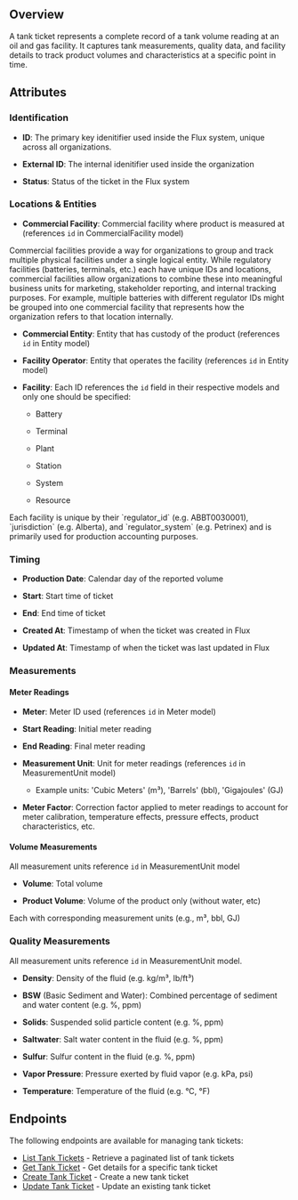 ## Overview

A tank ticket represents a complete record of a tank volume reading at an oil and gas facility. It captures tank measurements, quality data, and facility details to track product volumes and characteristics at a specific point in time.

## Attributes

### Identification

- **ID**: The primary key idenitifier used inside the Flux system, unique across all organizations.

- **External ID**: The internal idenitifier used inside the organization

- **Status**: Status of the ticket in the Flux system

### Locations & Entities

- **Commercial Facility**: Commercial facility where product is measured at (references `id` in CommercialFacility model)

<Info>
  Commercial facilities provide a way for organizations to group and track
  multiple physical facilities under a single logical entity. While regulatory
  facilities (batteries, terminals, etc.) each have unique IDs and locations,
  commercial facilities allow organizations to combine these into meaningful
  business units for marketing, stakeholder reporting, and internal tracking
  purposes. For example, multiple batteries with different regulator IDs might
  be grouped into one commercial facility that represents how the organization
  refers to that location internally.
</Info>

- **Commercial Entity**: Entity that has custody of the product (references `id` in Entity model)

- **Facility Operator**: Entity that operates the facility (references `id` in Entity model)

- **Facility**: Each ID references the `id` field in their respective models and only one should be specified:

  - Battery

  - Terminal

  - Plant

  - Station

  - System

  - Resource

<Info>
  Each facility is unique by their `regulator_id` (e.g. ABBT0030001),
  `jurisdiction` (e.g. Alberta), and `regulator_system` (e.g. Petrinex) and is
  primarily used for production accounting purposes.
</Info>

### Timing

- **Production Date**: Calendar day of the reported volume

- **Start**: Start time of ticket

- **End**: End time of ticket

- **Created At**: Timestamp of when the ticket was created in Flux

- **Updated At**: Timestamp of when the ticket was last updated in Flux

### Measurements

#### Meter Readings

- **Meter**: Meter ID used (references `id` in Meter model)

- **Start Reading**: Initial meter reading

- **End Reading**: Final meter reading

- **Measurement Unit**: Unit for meter readings (references `id` in MeasurementUnit model)

  - Example units: 'Cubic Meters' (m³), 'Barrels' (bbl), 'Gigajoules' (GJ)

- **Meter Factor**: Correction factor applied to meter readings to account for meter calibration, temperature effects, pressure effects, product characteristics, etc.

#### Volume Measurements

All measurement units reference `id` in MeasurementUnit model

- **Volume**: Total volume

- **Product Volume**: Volume of the product only (without water, etc)

Each with corresponding measurement units (e.g., m³, bbl, GJ)

### Quality Measurements

All measurement units reference `id` in MeasurementUnit model.

- **Density**: Density of the fluid (e.g. kg/m³, lb/ft³)

- **BSW** (Basic Sediment and Water): Combined percentage of sediment and water content (e.g. %, ppm)

- **Solids**: Suspended solid particle content (e.g. %, ppm)

- **Saltwater**: Salt water content in the fluid (e.g. %, ppm)

- **Sulfur**: Sulfur content in the fluid (e.g. %, ppm)

- **Vapor Pressure**: Pressure exerted by fluid vapor (e.g. kPa, psi)

- **Temperature**: Temperature of the fluid (e.g. °C, °F)

## Endpoints

The following endpoints are available for managing tank tickets:

- [List Tank Tickets](/api-reference/volumes/list-tank-ticket) - Retrieve a paginated list of tank tickets
- [Get Tank Ticket](/api-reference/volumes/get-tank-ticket) - Get details for a specific tank ticket
- [Create Tank Ticket](/api-reference/volumes/create-tank-ticket) - Create a new tank ticket
- [Update Tank Ticket](/api-reference/volumes/update-tank-ticket) - Update an existing tank ticket
